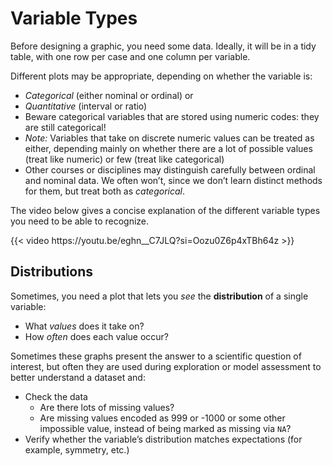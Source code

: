 # Variable Types

Before designing a graphic, you need some data. Ideally, it will be in a tidy table, with one row per case and one column per variable.

Different plots may be appropriate, depending on whether the variable is:

-   *Categorical* (either nominal or ordinal) or
-   *Quantitative* (interval or ratio)
-   Beware categorical variables that are stored using numeric codes: they are still categorical!
-   *Note:* Variables that take on discrete numeric values can be treated as either, depending mainly on whether there are a lot of possible values (treat like numeric) or few (treat like categorical)
-   Other courses or disciplines may distinguish carefully between ordinal and nominal data. We often won't, since we don't learn distinct methods for them, but treat both as *categorical*.

The video below gives a concise explanation of the different variable types you need to be able to recognize.

{{< video https://youtu.be/eghn__C7JLQ?si=Oozu0Z6p4xTBh64z >}}

## Distributions

Sometimes, you need a plot that lets you *see* the **distribution** of a single variable:

-   What *values* does it take on?
-   How *often* does each value occur?

Sometimes these graphs present the answer to a scientific question of interest, but often they are used during exploration or model assessment to better understand a dataset and:

-   Check the data
    -   Are there lots of missing values?
    -   Are missing values encoded as 999 or -1000 or some other impossible value, instead of being marked as missing via `NA`?
-   Verify whether the variable's distribution matches expectations (for example, symmetry, etc.)

